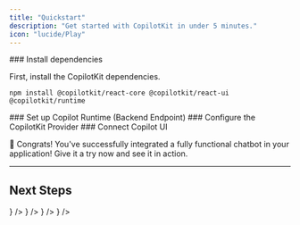 ```yaml
---
title: "Quickstart"
description: "Get started with CopilotKit in under 5 minutes."
icon: "lucide/Play"
---
```


<Steps>
<Step>
  ### Install dependencies

  First, install the CopilotKit dependencies.

  ```package-install
  npm install @copilotkit/react-core @copilotkit/react-ui @copilotkit/runtime
  ```

</Step>
<Step>
  ### Set up Copilot Runtime (Backend Endpoint)
  <SelfHostingCopilotRuntimeCreateEndpoint components={props.components} />
</Step>
<Step>
  ### Configure the CopilotKit Provider
  <SelfHostingCopilotRuntimeConfigureCopilotKitProvider
    components={props.components}
  />
</Step>
<Step>
  ### Connect Copilot UI
  <ConnectCopilotUI components={props.components} />
</Step>
</Steps>

🎉 Congrats! You've successfully integrated a fully functional chatbot in your application! Give it a try now and see it in action.

---

## Next Steps

<Cards>
  <Card
    title="Connecting Your Data"
    description="Learn how to connect CopilotKit to your data, applicaation state and user state."
    href="/guides/connect-your-data"
    icon={<LinkIcon />}
  />
  <Card
    title="Generative UI"
    description="Learn how to render custom UI components directly in the CopilotKit chat window."
    href="/guides/generative-ui"
    icon={<LinkIcon />}
  />
  <Card
    title="Frontend Actions"
    description="Learn how to allow your copilot to take applications on frontend."
    href="/guides/frontend-actions"
    icon={<LinkIcon />}
  />
  <Card
    title="CoAgents (LangGraph)"
    description="Check out our section about CoAgents, the human-in-the-loop SDK for LangGraph agents."
    href="/coagents"
    icon={<LinkIcon />}
  />
</Cards>

